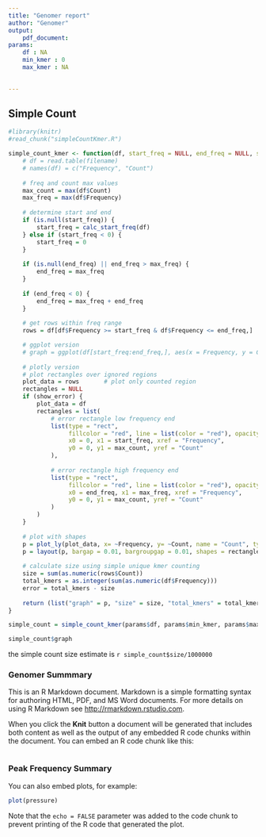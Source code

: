 ```yaml
---
title: "Genomer report"
author: "Genomer"
output:
    pdf_document:
params:
    df : NA
    min_kmer : 0
    max_kmer : NA
    

---
```


## Simple Count

```r

#library(knitr)
#read_chunk("simpleCountKmer.R")

```


``` r
simple_count_kmer <- function(df, start_freq = NULL, end_freq = NULL, show_error = TRUE) {
    # df = read.table(filename)
    # names(df) = c("Frequency", "Count")
    
    # freq and count max values
    max_count = max(df$Count)
    max_freq = max(df$Frequency)
    
    # determine start and end
    if (is.null(start_freq)) {
        start_freq = calc_start_freq(df)
    } else if (start_freq < 0) {
        start_freq = 0
    }
    
    if (is.null(end_freq) || end_freq > max_freq) {
        end_freq = max_freq
    }
    
    if (end_freq < 0) {
        end_freq = max_freq + end_freq
    }
    
    # get rows within freq range
    rows = df[df$Frequency >= start_freq & df$Frequency <= end_freq,]

    # ggplot version
    # graph = ggplot(df[start_freq:end_freq,], aes(x = Frequency, y = Count)) + geom_line()
    
    # plotly version
    # plot rectangles over ignored regions
    plot_data = rows       # plot only counted region
    rectangles = NULL
    if (show_error) {
        plot_data = df
        rectangles = list(
            # error rectangle low frequency end
            list(type = "rect",
                 fillcolor = "red", line = list(color = "red"), opacity = 0.3,
                 x0 = 0, x1 = start_freq, xref = "Frequency",
                 y0 = 0, y1 = max_count, yref = "Count"
            ),
            
            # error rectangle high frequency end
            list(type = "rect",
                 fillcolor = "red", line = list(color = "red"), opacity = 0.3,
                 x0 = end_freq, x1 = max_freq, xref = "Frequency",
                 y0 = 0, y1 = max_count, yref = "Count"
            )
        )
    }
    
    # plot with shapes
    p = plot_ly(plot_data, x= ~Frequency, y= ~Count, name = "Count", type="bar")
    p = layout(p, bargap = 0.01, bargroupgap = 0.01, shapes = rectangles)
    
    # calculate size using simple unique kmer counting
    size = sum(as.numeric(rows$Count))
    total_kmers = as.integer(sum(as.numeric(df$Frequency)))
    error = total_kmers - size
    
    return (list("graph" = p, "size" = size, "total_kmers" = total_kmers, "error" = error))
}

simple_count = simple_count_kmer(params$df, params$min_kmer, params$max_kmer)

simple_count$graph

```

the simple count size estimate is `r simple_count$size/1000000`

### Genomer Summmary

This is an R Markdown document. Markdown is a simple formatting syntax for authoring HTML, PDF, and MS Word documents. For more details on using R Markdown see <http://rmarkdown.rstudio.com>.

When you click the **Knit** button a document will be generated that includes both content as well as the output of any embedded R code chunks within the document. You can embed an R code chunk like this:

```r

```

### Peak Frequency Summary

You can also embed plots, for example:

```r
plot(pressure)
```

Note that the `echo = FALSE` parameter was added to the code chunk to prevent printing of the R code that generated the plot.
